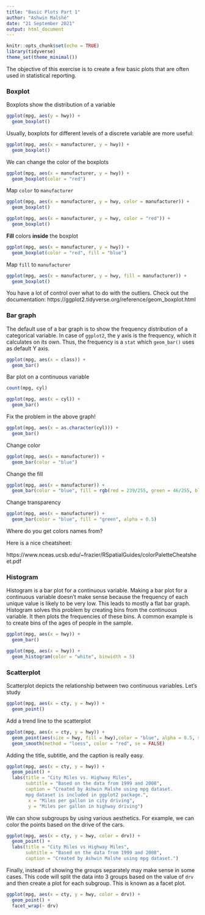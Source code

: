 ```yaml
---
title: "Basic Plots Part 1"
author: "Ashwin Malshé"
date: "21 September 2021"
output: html_document
---
```


```r
knitr::opts_chunk$set(echo = TRUE)
library(tidyverse)
theme_set(theme_minimal())
```

The objective of this exercise is to create a few basic plots that are often used in statistical reporting.

### Boxplot

Boxplots show the distribution of a variable

```r
ggplot(mpg, aes(y = hwy)) +
  geom_boxplot() 
```


Usually, boxplots for different levels of a discrete variable are more useful:

```r
ggplot(mpg, aes(x = manufacturer, y = hwy)) +
  geom_boxplot()
```

We can change the color of the boxplots

```r
ggplot(mpg, aes(x = manufacturer, y = hwy)) +
  geom_boxplot(color = "red")
```

Map `color` to `manufacturer`

```r
ggplot(mpg, aes(x = manufacturer, y = hwy, color = manufacturer)) +
  geom_boxplot()
```

```r
ggplot(mpg, aes(x = manufacturer, y = hwy, color = "red")) +
  geom_boxplot()
```


**Fill** colors **inside** the boxplot

```r
ggplot(mpg, aes(x = manufacturer, y = hwy)) +
  geom_boxplot(color = "red", fill = "blue")
```

Map `fill` to `manufacturer`

```r
ggplot(mpg, aes(x = manufacturer, y = hwy, fill = manufacturer)) +
  geom_boxplot()
```

You have a lot of control over what to do with the outliers. Check out the documentation:
https://ggplot2.tidyverse.org/reference/geom_boxplot.html


### Bar graph

The default use of a bar graph is to show the frequency distribution of a categorical variable. In case of `ggplot2`, the y axis is the frequency, which it calculates on its own. Thus, the frequency is a `stat` which `geom_bar()` uses as default Y axis.

```r
ggplot(mpg, aes(x = class)) +
  geom_bar()
```


Bar plot on a continuous variable


```r
count(mpg, cyl)
```


```r
ggplot(mpg, aes(x = cyl)) +
  geom_bar()
```

Fix the problem in the above graph!


```r
ggplot(mpg, aes(x = as.character(cyl))) +
  geom_bar()
```

Change color

```r
ggplot(mpg, aes(x = manufacturer)) +
  geom_bar(color = "blue")
```

Change the fill

```r
ggplot(mpg, aes(x = manufacturer)) +
  geom_bar(color = "blue", fill = rgb(red = 239/255, green = 46/255, blue = 105/255))
```

Change transparency

```r
ggplot(mpg, aes(x = manufacturer)) +
  geom_bar(color = "blue", fill = "green", alpha = 0.5)
```

Where do you get colors names from?

Here is a nice cheatsheet:

https://www.nceas.ucsb.edu/~frazier/RSpatialGuides/colorPaletteCheatsheet.pdf


### Histogram

Histogram is a bar plot for a continuous variable. Making a bar plot for a continuous variable doesn't make sense because the frequency of each unique value is likely to be very low. This leads to mostly a flat bar graph. Histogram solves this problem by creating bins from the continuous variable. It then plots the frequencies of these bins. A common example is to create bins of the ages of people in the sample.

```r
ggplot(mpg, aes(x = hwy)) +
  geom_bar()
```


```r
ggplot(mpg, aes(x = hwy)) +
  geom_histogram(color = "white", binwidth = 5)
```

### Scatterplot

Scatterplot depicts the relationship between two continuous variables. Let's study 

```r
ggplot(mpg, aes(x = cty, y = hwy)) +
  geom_point()
```

Add a trend line to the scatterplot

```r
ggplot(mpg, aes(x = cty, y = hwy)) +
  geom_point(aes(size = hwy, fill = hwy),color = "blue", alpha = 0.5, shape = 21) +
  geom_smooth(method = "loess", color = "red", se = FALSE)
```



Adding the title, subtitle, and the caption is really easy.


```r
ggplot(mpg, aes(x = cty, y = hwy)) +
  geom_point() +
  labs(title = "City Miles vs. Highway Miles",
       subtitle = "Based on the data from 1999 and 2008",
       caption = "Created by Ashwin Malshe using mpg dataset.
       mpg dataset is included in ggplot2 package.",
        x = "Miles per gallon in city driving",
        y = "Miles per gallon in highway driving")
```


We can show subgroups by using various aesthetics. For example, we can color the points based on the drive of the cars.


```r
ggplot(mpg, aes(x = cty, y = hwy, color = drv)) +
  geom_point() +
  labs(title = "City Miles vs Highway Miles",
       subtitle = "Based on the data from 1999 and 2008",
       caption = "Created by Ashwin Malshe using mpg dataset.")
```


Finally, instead of showing the groups separately may make sense in some cases. This code will split the data into 3 groups based on the value of `drv` and then create a plot for each subgroup. This is known as a facet plot.


```r
ggplot(mpg, aes(x = cty, y = hwy, color = drv)) +
  geom_point() +
  facet_wrap(~ drv)
```

